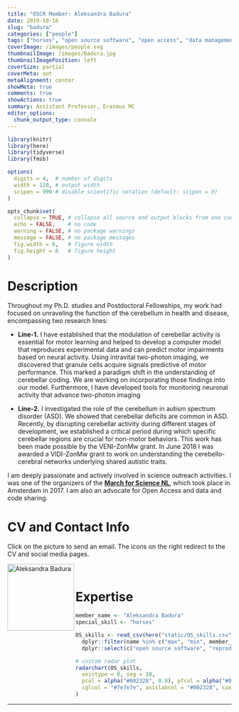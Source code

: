 ```yaml
---
title: "OSCR Member: Aleksandra Badura"
date: 2019-10-16
slug: "badura"
categories: ["people"]
tags: ["horses", "open source software", "open access", "data management", "school-erasmusmc"] # top 3 categories + unique + school
coverImage: /images/people.svg
thumbnailImage: /images/Badura.jpg
thumbnailImagePosition: left
coverSize: partial
coverMeta: out
metaAlignment: center
showMeta: true
comments: true
showActions: true
summary: Assistant Professor, Erasmus MC  
editor_options: 
  chunk_output_type: console
---
```


```r

library(knitr)
library(here)
library(tidyverse)
library(fmsb)

options(
  digits = 4,  # number of digits
  width = 120, # output width
  scipen = 999 # disable scientific notation (default: scipen = 0)
)

opts_chunk$set(
  collapse = TRUE, # collapse all source and output blocks from one code chunk into a single block
  echo = FALSE,    # no code
  warning = FALSE, # no package warnings
  message = FALSE, # no package messages
  fig.width = 6,   # figure width
  fig.height = 6   # figure height
)

```

# Description

Throughout my Ph.D. studies and Postdoctoral Fellowships, my work had focused on unraveling the function of the cerebellum in health and disease, encompassing two research lines: 

- **Line-1.** I have established that the modulation of cerebellar activity is essential for motor learning and helped to develop a computer model that reproduces experimental data and can predict motor impairments based on neural activity. Using intravital two-photon imaging, we discovered that granule cells acquire signals predictive of motor performance. This marked a paradigm shift in the understanding of cerebellar coding. We are working on incorporating those findings into our model. Furthermore, I have developed tools for monitoring neuronal activity that advance two-photon imaging

- **Line-2.** I investigated the role of the cerebellum in autism spectrum disorder (ASD). We showed that cerebellar deficits are common in ASD. Recently, by disrupting cerebellar activity during different stages of development, we established a critical period during which specific cerebellar regions are crucial for non-motor behaviors. This work has been made possible by the VENI-ZonMw grant. In June 2018 I was awarded a VIDI-ZonMw grant to work on understanding the cerebello-cerebral networks underlying shared autistic traits.

I am deeply passionate and actively involved in science outreach activities. I was one of the organizers of the [**March for Science NL**](https://marchforscience.nl), which took place in Amsterdam in 2017. I am also an advocate for Open Access and data and code sharing. 

# CV and Contact Info

Click on the picture to send an email. The icons on the right redirect to the CV and social media pages.

<!-- EMAIL -->
<p>
  <a href="mailto:a.badura@erasmusmc.nl">
  <img border="0" alt="Aleksandra Badura" src="/images/Badura.jpg" width="150" height="150" align="left">
  </a>
</p>

<!-- CV -->
<p align="center">
  <a href="https://neuro.nl/person/Aleksandra-Badura" class="fa fa-file fa-2x" style="color:#00B969;">
  </a>
</p>

<!-- TWITTER -->
<p align="center">
  <a href="https://twitter.com/aleksbadura" class="fa fa-twitter fa-2x">
  </a>
</p>

<!-- ORCID -->
<p align="center">
  <a href="https://orcid.org/0000-0002-0119-5108" class="ai ai-orcid fa-2x" style="color:#000000;">
  </a>
</p>

<BR>

# Expertise
  
```r

member_name <- "Aleksandra Badura"
special_skill <- "horses"

OS_skills <- read_csv(here("static/OS_skills.csv")) %>%
  dplyr::filter(name %in% c("max", "min", member_name)) %>%
  dplyr::select(c("open source software", "reproducible analysis", all_of(special_skill), "preregistration", "data sharing", "open access", "data management"))

# custom radar plot
radarchart(OS_skills,
  axistype = 0, seg = 10,
  pcol = alpha("#002328", 0.8), pfcol = alpha("#00B969", 0.6), plwd = 4, centerzero = TRUE, # polygon
  cglcol = "#7e7e7e", axislabcol = "#002328", caxislabels = seq(0, 10, 2), cglwd = 0.8 # grid
)

```

***


